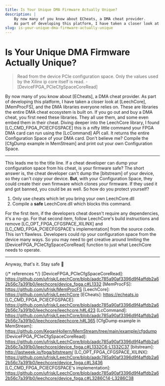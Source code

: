 ```yaml
---
title: Is Your Unique DMA Firmware Actually Unique?
description: |
    By now many of you know about ECheats, a DMA cheat provider.
    As part of developing this platform, I have taken a closer look at LeechCore...
slug: is-your-unique-dma-firmware-actually-unique
---
```


# Is Your Unique DMA Firmware Actually Unique?

> Read from the device PCIe configuration space.
> Only the values used by the Xilinx ip core itself is read. - [DeviceFPGA_PCIeCfgSpaceCoreRead]

By now many of you know about [ECheats], a DMA cheat provider.
As part of developing this platform,
I have taken a closer look at [LeechCore],
[MemProcFS], and the DMA libraries everyone relies on.
These are libraries the entire DMA cheat ecosystem is built on.
If you go out and buy a DMA cheat, you first need these libraries.
They all use them, and some even embed them in their cheat.
Diving deeper into the LeechCore library, I found [LC_CMD_FPGA_PCIECFGSPACE] 
this is a nifty little command your FPGA DMA card can run using the [LcCommand] 
API call. It returns the entire Configuration Space of your DMA card.
Don't believe me? Compile the [CfgDump example in MemStream] and print out your own Configuration Space.

---

This leads me to the title line.
If a cheat developer can dump your configuration space from his cheat, is your 
firmware safe? The short answer is, the cheat developer can't dump the [bitstream]
of your device, so they can't _copy_ your device. **But**, with your 
Configuration Space, they could create their own firmware which clones _your_ firmware.
If they used it and got banned, you could be as well.
So how do you protect yourself?

1. Only use cheats which let you bring your own LeechCore.dll
2. Compile a **safe** LeechCore.dll which blocks this command.

For the first item, if the developers cheat doesn't require any dependencies, it's a no-go.
For that second item, follow LeechCore's build instructions and remove 
[LC_OPT_FPGA_CFGSPACE_XILINX] and [LC_CMD_FPGA_PCIECFGSPACE's implementation] from the source code.
This isn't flawless.
Developers could rip your configuration space from the device many ways.
So you may need to get creative around limiting the [DeviceFPGA_PCIeCfgSpaceCoreRead] 
function to just what LeechCore needs to operate.

---

Anyway, that's it.
Stay safe 🙂

{/* references */}
[DeviceFPGA_PCIeCfgSpaceCoreRead]: https://github.com/ufrisk/LeechCore/blob/aadc785a90af3396d9f4affdb2a62b56c7a391b0/leechcore/device_fpga.c#L1332
[MemProcFS]: https://github.com/ufrisk/MemProcFS
[LeechCore]: https://github.com/ufrisk/LeechCore
[ECheats]: https://echeats.io
[LC_CMD_FPGA_PCIECFGSPACE]: https://github.com/ufrisk/LeechCore/blob/aadc785a90af3396d9f4affdb2a62b56c7a391b0/leechcore/leechcore.h#L423
[LcCommand]: https://github.com/ufrisk/LeechCore/blob/aadc785a90af3396d9f4affdb2a62b56c7a391b0/leechcore/leechcore.h#L365
[CfgDump example in MemStream]: https://github.com/KeganHollern/MemStream/tree/main/example/cfgdump
[DeviceFPGA_PCIeCfgSpaceCoreRead]: https://github.com/ufrisk/LeechCore/blob/aadc785a90af3396d9f4affdb2a62b56c7a391b0/leechcore/device_fpga.c#L1332C6-L1332C37
[bitstream]: http://lastweek.io/fpga/bitstream/
[LC_OPT_FPGA_CFGSPACE_XILINX]: https://github.com/ufrisk/LeechCore/blob/aadc785a90af3396d9f4affdb2a62b56c7a391b0/leechcore/device_fpga.c#L3436
[LC_CMD_FPGA_PCIECFGSPACE's implementation]: https://github.com/ufrisk/LeechCore/blob/aadc785a90af3396d9f4affdb2a62b56c7a391b0/leechcore/device_fpga.c#L3286C14-L3286C38
